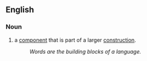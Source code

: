 ==English==

===Noun===
{{en-noun|sg=[[building]] [[block}}

# a [[component]] that is part of a larger [[construction]].
#: ''Words are the building blocks of a language.''